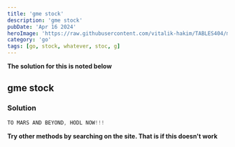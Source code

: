 ```yaml
---
title: 'gme stock'
description: 'gme stock'
pubDate: 'Apr 16 2024'
heroImage: 'https://raw.githubusercontent.com/vitalik-hakim/TABLES404/main/error_b/go.png'
category: 'go'
tags: [go, stock, whatever, stoc, g]
---
```


**The solution for this is noted below**

## gme stock

### Solution

```go
TO MARS AND BEYOND, HODL NOW!!!
```

**Try other methods by searching on the site. That is if this doesn't work**
